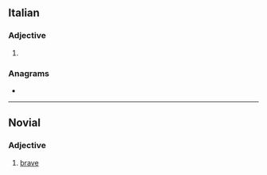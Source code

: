 ==Italian==

===Adjective===
{{it-adj-form|m-p}}

# {{it-adj form of|bravo|m|pl}}

===Anagrams===
* {{anagrams|it|vibra}}

----

==Novial==

===Adjective===
{{nov-adj|brav}}

# [[brave]]